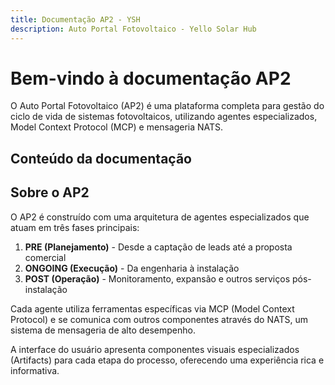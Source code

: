 ```yaml
---
title: Documentação AP2 - YSH
description: Auto Portal Fotovoltaico - Yello Solar Hub
---
```


# Bem-vindo à documentação AP2

O Auto Portal Fotovoltaico (AP2) é uma plataforma completa para gestão do ciclo de vida de sistemas fotovoltaicos, utilizando agentes especializados, Model Context Protocol (MCP) e mensageria NATS.

## Conteúdo da documentação

<Cards>
  <Card title="UX Brief - AP2" href="/docs/ux-brief" />
  <Card title="Arquitetura do Sistema" href="/docs/arquitetura" />
  <Card title="Agentes e Ferramentas" href="/docs/agentes" />
</Cards>

## Sobre o AP2

O AP2 é construído com uma arquitetura de agentes especializados que atuam em três fases principais:

1. **PRE (Planejamento)** - Desde a captação de leads até a proposta comercial
2. **ONGOING (Execução)** - Da engenharia à instalação
3. **POST (Operação)** - Monitoramento, expansão e outros serviços pós-instalação

Cada agente utiliza ferramentas específicas via MCP (Model Context Protocol) e se comunica com outros componentes através do NATS, um sistema de mensageria de alto desempenho.

A interface do usuário apresenta componentes visuais especializados (Artifacts) para cada etapa do processo, oferecendo uma experiência rica e informativa.
